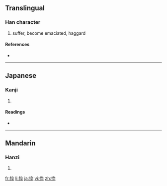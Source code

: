 {{also|悴}}
==Translingual==

===Han character===
{{Han char|rn=61|rad=心|as=04|sn=7|four=|canj=心大弓十 (PKNJ)}}

# suffer, become emaciated, haggard

====References====
* {{Han ref|kx=0378.120|dkj=10381|dj=0706.120|hdz=42277.150|uh=5FF0|ud=24560}}

----

==Japanese==

===Kanji===
{{ja-kanji|grade=|rs=心04}}

# {{defn|Japanese|sort=心04}}

====Readings====
* {{ja-readings|on=[[すい]] (sui)|kun=[[せがれ]] (segare)}}

----

==Mandarin==

===Hanzi===
{{cmn-hanzi|pin=[[cuì]] ([[cui4]])|wg=ts'ui<sup>4</sup>}}

# {{defn|Mandarin|sort=心04}}

[[fr:忰]]
[[li:忰]]
[[ja:忰]]
[[vi:忰]]
[[zh:忰]]